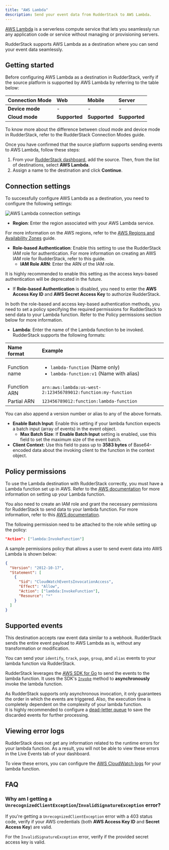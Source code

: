 ```yaml
---
title: "AWS Lambda"
description: Send your event data from RudderStack to AWS Lambda.
---
```


[AWS Lambda](https://aws.amazon.com/lambda/) is a serverless compute service that lets you seamlessly run any application code or service without managing or provisioning servers.

RudderStack supports AWS Lambda as a destination where you can send your event data seamlessly.

## Getting started

Before configuring AWS Lambda as a destination in RudderStack, verify if the source platform is supported by AWS Lambda by referring to the table below:

| **Connection Mode** | **Web**       | **Mobile**    | **Server**    |
| :------------------ | :------------ | :------------ | :------------ |
| **Device mode**     |  -             | -             | -             |
| **Cloud mode**      |  **Supported** | **Supported** |  **Supported** |

<div class="infoBlock">
To know more about the difference between cloud mode and device mode in RudderStack, refer to the <Link to="/destinations/rudderstack-connection-modes/">RudderStack Connection Modes</Link> guide.
</div>

Once you have confirmed that the source platform supports sending events to AWS Lambda, follow these steps:

1. From your [RudderStack dashboard](https://app.rudderstack.com/), add the source. Then, from the list of destinations, select **AWS Lambda**.
2. Assign a name to the destination and click **Continue**.

## Connection settings

To successfully configure AWS Lambda as a destination, you need to configure the following settings:

<img src="../../assets/event-stream-destinations/aws-lambda-connection-settings-1.png" alt="AWS Lambda connection settings"/>

- **Region**: Enter the region associated with your AWS Lambda service.

<div class="infoBlock">
For more information on the AWS regions, refer to the <a href="https://aws.amazon.com/about-aws/global-infrastructure/regions_az/">AWS Regions and Availability Zones</a> guide.
</div>

- **Role-based Authentication**: Enable this setting to use the RudderStack IAM role for authentication. For more information on creating an AWS IAM role for RudderStack, refer to <Link to="/destinations/aws-iam-role-for-rudderstack/#creating-a-rudderstack-iam-role">this guide</Link>.
  - **IAM Role ARN**: Enter the ARN of the IAM role.

<div class="warningBlock">
It is highly recommended to enable this setting as the access keys-based authentication will be deprecated in the future.
</div>

- If **Role-based Authentication** is disabled, you need to enter the **AWS Access Key ID** and **AWS Secret Access Key** to authorize RudderStack. 

<div class="infoBlock">
In both the role-based and access key-based authentication methods, you need to set a policy specifying the required permissions for RudderStack to send data to your Lambda function. Refer to the <Link to="#policy-permissions">Policy permissions</Link> section below for more information. 
</div>

- **Lambda**: Enter the name of the Lambda function to be invoked. RudderStack supports the following formats:

| Name format | Example |
| :-------| :---------|
| Function name | <ul><li>`lambda-function` (Name only)</li><li>`lambda-function:v1` (Name with alias)</li></ul>|
| Function ARN | `arn:aws:lambda:us-west-2:123456789012:function:my-function` |
| Partial ARN | `123456789012:function:lambda-function` |

<div class="successBlock">
You can also append a version number or alias to any of the above formats.
</div>

- **Enable Batch Input**: Enable this setting if your lambda function expects a batch input (array of events) in the event object.
  - **Max Batch Size**: If **Enable Batch Input** setting is enabled, use this field to set the maximum size of the event batch.
- **Client Context**: Use this field to pass up to **3583 bytes** of Base64-encoded data about the invoking client to the function in the context object.

## Policy permissions

To use the Lambda destination with RudderStack correctly, you must have a Lambda function set up in AWS. Refer to the <a href="https://docs.aws.amazon.com/lambda/latest/dg/getting-started.html">AWS documentation</a> for more information on setting up your Lambda function.

You also need to create an IAM role and grant the necessary permissions for RudderStack to send data to your lambda function. For more information, refer to this <a href="https://docs.aws.amazon.com/lambda/latest/dg/access-control-identity-based.html">AWS documentation</a>.

The following permission need to be attached to the role while setting up the policy:

```json
"Action": ["lambda:InvokeFunction"]
```

A sample permissions policy that allows a user to send event data into AWS Lambda is shown below:

```json
{
  "Version": "2012-10-17",
  "Statement": [
    {
      "Sid": "CloudWatchEventsInvocationAccess",
      "Effect": "Allow",
      "Action": ["lambda:InvokeFunction"],
      "Resource": "*"
    }
  ]
}
```

## Supported events

<div class="infoBlock">
This destination accepts raw event data similar to a webhook. RudderStack sends the entire event payload to AWS Lambda as is, without any transformation or modification. 
</div>

You can send your <Link to="/event-spec/standard-events/identify/">`identify`</Link>, <Link to="/event-spec/standard-events/track/">`track`</Link>, <Link to="/event-spec/standard-events/page/">`page`</Link>, <Link to="/event-spec/standard-events/group/">`group`</Link>, and <Link to="/event-spec/standard-events/alias/">`alias`</Link> events to your lambda function via RudderStack.

RudderStack leverages the <a href="https://docs.aws.amazon.com/sdk-for-go/api/service/lambda/">AWS SDK for Go</a> to send the events to the lambda function. It uses the SDK's [`Invoke`](https://docs.aws.amazon.com/sdk-for-go/api/service/lambda/#Lambda.Invoke) method to **asynchronously** invoke the lambda function.

<div class="warningBlock">
As RudderStack supports only asynchronous invocation, it only guarantees the order in which the events are triggered. Also, the execution time is completely dependent on the complexity of your lambda function.
</div>

<div class="infoBlock">
It is highly recommended to configure a <a href="https://docs.aws.amazon.com/lambda/latest/dg/invocation-async.html#invocation-dlq">dead-letter queue</a> to save the discarded events for further processing.
</div>

## Viewing error logs

RudderStack does not get any information related to the runtime errors for your lambda function. As a result, you will not be able to view these errors in the <Link to="/dashboard-guides/live-events/">Live Events</Link> tab of your dashboard.

To view these errors, you can configure the <a href="https://docs.aws.amazon.com/lambda/latest/dg/monitoring-cloudwatchlogs.html">AWS CloudWatch logs</a> for your lambda function.

## FAQ

### Why am I getting a `UnrecognizedClientException`/`InvalidSignatureException` error?

If you're getting a `UnrecognizedClientException` error with a 403 status code, verify if your AWS credentials (both **AWS Access Key ID** and **Secret Access Key**) are valid.

For the `InvalidSignatureException` error, verify if the provided secret access key is valid.